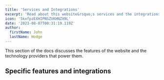 ```yaml
---
title: 'Services and Integrations'
excerpt: 'Read about this website&rsquo;s services and the integrations with technology providers that power them.'
icon: '5kxfpzEXHIPNSZVKHNZX9L'
date: '2023-08-07T00:31:19.119Z'
author:
  firstName: John
  lastName: Hodge
---
```



This section of the docs discusses the features of the website and the technology providers that power them.

<GlobalCallout
  message='This website is still being actively updated, there are a lot of products and integrations to discuss and new features are being documented'
  type='alert'
/>

## Specific features and integrations
